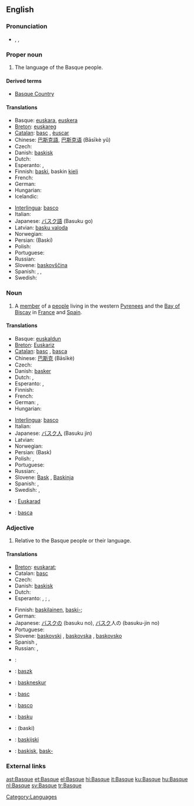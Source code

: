 {{interwiktionary|code=eu}}
{{wikipedia}}
{{see|basque}}
==English==

===Pronunciation===
* {{a|US}} {{AHD|/bask/}}, {{IPA|/bæsk/}}, {{SAMPA|/b{sk/}}
{{rfp|UK}}

===Proper noun===
{{en-proper noun}}

# The language of the Basque people.

====Derived terms====
*[[Basque Country]]

====Translations====
{{trans-top|language}}
*Basque: [[euskara]], [[euskera]]
*[[Breton]]: [[euskareg]] {{m}}
*[[Catalan]]: [[basc]] {{m}}, [[èuscar]] {{m}}
*Chinese: [[巴斯克語]], [[巴斯克语]] (Bāsīkè yǔ)
* Czech: {{t|cs|baskičtina|f}}
*Danish: [[baskisk]]
*Dutch: {{t+|nl|Baskisch|n}}
*Esperanto: {{t|eo|eŭska lingvo|xs=Esperanto}} {{italbrac|preferred}}, {{t|eo|vaska lingvo|xs=Esperanto}}
*Finnish: [[baski]], baskin [[kieli]]
*French: {{t+|fr|basque|m}}
*German: {{t+|de|Baskisch|n}}
* Hungarian: {{t|hu|baszk}}
* Icelandic: {{t|is|Baskneska}}
{{trans-mid}}
*[[Interlingua]]: [[basco]]
*Italian: {{t|it|basco|m}}
*Japanese: [[バスク語]] (Basuku go)
*Latvian: [[basku valoda]] {{f}}
* Norwegian: {{t|no|baskisk}}
*Persian: {{FAchar|[[باسکی]]}} (Baski)
* Polish: {{t|pl|baskijski|m}}
*Portuguese: {{tø|basco|m}}
* Russian: {{t|ru|баскский язык|m|tr=báskskij jazýk|sc=Cyrl}}
*Slovene: [[baskovščina]] {{f}}
*Spanish: {{t+|es|vasco|m}}, <!-- Does the language name really also have a feminine form?! {{t-|es|vasca|f}},--> {{t+|es|vascuence|m}}, {{t+|es|euskera|m}}
*Swedish: {{t|sv|baskiska|c}}
{{trans-bottom}}

===Noun===
{{en-noun}}

# A [[member]] of a [[people]] living in the western [[Pyrenees]] and the [[Bay of Biscay]] in [[France]] and [[Spain]].

====Translations====
{{trans-top|member of a people}}
*Basque: [[euskaldun]]
*[[Breton]]: [[Euskariz]] {{p}}
*[[Catalan]]: [[basc]] {{m}}, [[basca]] {{f}}
*Chinese: [[巴斯克]] (Bāsīkè)
* Czech: {{t-|cs|Bask|m}}
*Danish: [[basker]] {{c}}
*Dutch: {{t+|nl|Bask|m}}, {{t|nl|Baskische|f}}
*Esperanto: {{t-|eo|eŭsko|xs=Esperanto}} {{italbrac|preferred}}, {{t-|eo|vasko|xs=Esperanto}}
* Finnish: {{t+|fi|baski}}
*French: {{t-|fr|Basque|m|f}}
*German: {{t-|de|Baske|m}}, {{t|de|Baskin|f}}
* Hungarian: {{t|hu|baszk}}
{{trans-mid}}
*[[Interlingua]]: [[basco]]
*Italian: {{t|it|basco|m}}
*Japanese: [[バスク人]] (Basuku jin)
* Latvian: {{t-|lv|basks|m|xs=Latvian}}
* Norwegian: {{t|no|basker}}
*Persian: {{FAchar|[[باسک]]}} (Bask)
*Polish: {{t+|pl|Bask|m}}, {{t|pl|Baskijka|f}}
*Portuguese: {{t|pt|basco|m}}
*Russian: {{t|ru|баск|m|tr=bask|sc=Cyrl}}, {{t|ru|басконка|f|tr=baskónka|sc=Cyrl}}
*Slovene: [[Bask]] {{m}}, [[Baskinja]] {{f}}
*Spanish: {{t+|es|vasco|m}}, {{t-|es|vasca|f}}
* Swedish: {{t-|sv|bask|m}}, {{t|sv|baskiska|f}}
{{trans-bottom}}

{{checktrans-top}}
*{{ttbc|Breton}}: [[Euskarad]] {{m}}
*{{ttbc|Romanian}}: [[basca]]
{{trans-bottom}}

===Adjective===
{{en-adj|-}}

# Relative to the Basque people or their language.

====Translations====
{{trans-top|relative to the Basque people or their language}}
*[[Breton]]: {{sense|people}} [[euskarat]]; {{sense|language}} {{t|br|euskarek|xs=Breton}}
*Catalan: [[basc]]
* Czech: {{t+|cs|baskický}}
*Danish: [[baskisk]]
*Dutch: {{t+|nl|Baskisch}}
*Esperanto: {{sense|people}} {{t-|eo|eŭska|xs=Esperanto}} {{italbrac|preferred}}, {{t-|eo|vaska|xs=Esperanto}}; {{sense|language}} {{t-|eo|eŭsklingva|xs=Esperanto}} {{italbrac|preferred}}, {{t-|eo|vasklingva|xs=Esperanto}}
{{trans-mid}}
*Finnish: {{sense|people}} [[baskilainen]], [[baski|baski-]]; {{sense|language}} {{t|fi|baskinkielinen}}
* German: {{t+|de|baskisch}}
*Japanese: [[バスク]]の (basuku no), [[バスク]]人の (basuku-jin no)
* Portuguese: {{t|pt|basco}}
*Slovene: [[baskovski]] {{m}}, [[baskovska]] {{f}}, [[baskovsko]] {{n}}
* Spanish {{t|es|vasco}} {{m}}, {{t|es|vasca}} {{f}}
* Russian: {{t|ru|баскский|tr=báskskij|sc=Cyrl}}, {{t|ru|басконский|tr=baskónskij|sc=Cyrl}}
{{trans-bottom}}

{{checktrans-top}}

*{{ttbc|French}}: {{t+|fr|basque}}

*{{ttbc|Hungarian}}: [[baszk]]
{{trans-mid}}
*{{ttbc|Icelandic}}: [[baskneskur]]
*{{ttbc|Interlingua}}: [[basc]]
*{{ttbc|Italian}}: [[basco]]
*{{ttbc|Latvian}}: [[basku]]
*{{ttbc|Persian}}: {{FAchar|[[باسکی]]}} (baski)
*{{ttbc|Polish}}: [[baskijski]]
*{{ttbc|Swedish}}: [[baskisk]], [[bask-]]
{{trans-bottom}}

===External links===
{{ethnologue|code=eus}}
{{ethnologue|lang=Navarro-Labourdin Basque|code=bqe}}
{{ethnologue|lang=Souletin Basque|code=bsz}}

[[Category:Languages]]

[[ast:Basque]]
[[et:Basque]]
[[el:Basque]]
[[hi:Basque]]
[[it:Basque]]
[[ku:Basque]]
[[hu:Basque]]
[[nl:Basque]]
[[sv:Basque]]
[[tr:Basque]]